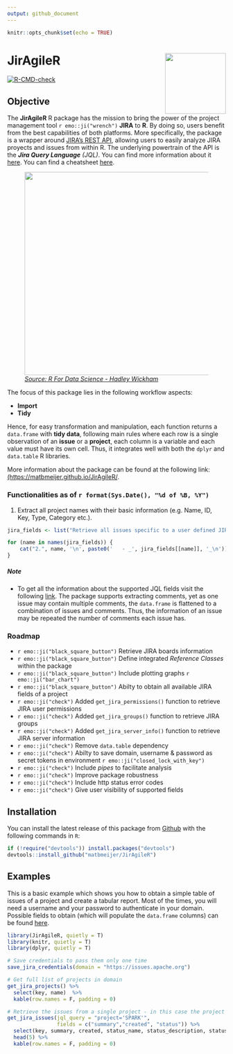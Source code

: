 ```yaml
---
output: github_document
---
```


```r
knitr::opts_chunk$set(echo = TRUE)
```

# JirAgileR<img src="man/figures/logo.png" align="right" height=140/>

<!-- badges: start -->
[![R-CMD-check](https://github.com/matbmeijer/JirAgileR/workflows/R-CMD-check/badge.svg)](https://github.com/matbmeijer/JirAgileR/actions)
<!-- badges: end -->

## Objective

The **JirAgileR** R package has the mission to bring the power of the project management tool `r emo::ji("wrench")` **JIRA** to **R**. By doing so, users benefit from the best capabilities of both platforms. More specifically, the package is a wrapper around [JIRA's REST API](https://developer.atlassian.com/server/jira/platform/rest-apis/), allowing users to easily analyze JIRA proyects and issues from within R. The underlying powertrain of the API is the *__Jira Query Language__ (JQL)*. You can find more information about it [here](https://confluence.atlassian.com/jiracore/blog/2015/07/search-jira-like-a-boss-with-jql). You can find a cheatsheet [here](https://3kllhk1ibq34qk6sp3bhtox1-wpengine.netdna-ssl.com/wp-content/uploads/2017/12/atlassian-jql-cheat-sheet-2.pdf).


<figure>
  <img src="man/figures/process.png" style="width:469px;height=184px">
  <figcaption><a href="https://r4ds.had.co.nz/"><i>Source: R For Data Science - Hadley Wickham</i></a></figcaption>
</figure>

The focus of this package lies in the following workflow aspects:

- __Import__
- __Tidy__

Hence, for easy transformation and manipulation, each function returns a `data.frame` with **tidy data**, following main rules where each row is a single observation of an **issue** or a **project**, each column is a variable and each value must have its own cell. Thus, it integrates well with both the `dplyr` and `data.table` R libraries.

More information about the package can be found at the following link: [(https://matbmeijer.github.io/JirAgileR/](https://matbmeijer.github.io/JirAgileR/).

### Functionalities as of `r format(Sys.Date(), "%d of %B, %Y")`
1. Extract all project names with their basic information (e.g. Name, ID, Key, Type, Category etc.).
```r
jira_fields <- list("Retrieve all issues specific to a user defined JIRA query with hand-picked fields and all the associated information. Currently, the package supports the following JIRA fields:" = JirAgileR::supported_jql_fields())

for (name in names(jira_fields)) {
    cat("2.", name, '\n', paste0('   - _', jira_fields[[name]], '_\n'))
}
```

##### Note

- To get all the information about the supported JQL fields visit the following [link](https://support.atlassian.com/jira-service-desk-cloud/docs/advanced-search-reference-jql-fields/).
The package supports extracting comments, yet as one issue may contain multiple comments, the `data.frame` is flattened to a combination of issues and comments. Thus, the information of an issue may be repeated the number of comments each issue has.

### Roadmap

- `r emo::ji("black_square_button")` Retrieve JIRA boards information
- `r emo::ji("black_square_button")` Define integrated *Reference Classes* within the package
- `r emo::ji("black_square_button")` Include plotting graphs `r emo::ji("bar_chart")`
- `r emo::ji("black_square_button")` Abilty to obtain all available JIRA fields of a project
- `r emo::ji("check")` Added `get_jira_permissions()` function to retrieve JIRA user permissions
- `r emo::ji("check")` Added `get_jira_groups()` function to retrieve JIRA groups
- `r emo::ji("check")` Added `get_jira_server_info()` function to retrieve JIRA server information
- `r emo::ji("check")` Remove `data.table` dependency
- `r emo::ji("check")` Abilty to save domain, username & password as secret tokens in environment `r emo::ji("closed_lock_with_key")`
- `r emo::ji("check")` Include *pipes* to facilitate analysis
- `r emo::ji("check")` Improve package robustness
- `r emo::ji("check")` Include http status error codes
- `r emo::ji("check")` Give user visibility of supported fields

## Installation

You can install the latest release of this package from [Github](https://github.com/matbmeijer/JirAgileR) with the following commands in `R`:

```r
if (!require("devtools")) install.packages("devtools")
devtools::install_github("matbmeijer/JirAgileR")
```

## Examples

This is a basic example which shows you how to obtain a simple table of issues of a project and create a tabular report. Most of the times, you will need a username and your password to authenticate in your domain. Possible fields to obtain (which will populate the `data.frame` columns) can be found [here](https://support.atlassian.com/jira-service-desk-cloud/docs/advanced-search-reference-jql-fields/).

``` r
library(JirAgileR, quietly = T)
library(knitr, quietly = T)
library(dplyr, quietly = T)

# Save credentials to pass them only one time
save_jira_credentials(domain = "https://issues.apache.org")

# Get full list of projects in domain
get_jira_projects() %>% 
  select(key, name)  %>% 
  kable(row.names = F, padding = 0)

# Retrieve the issues from a single project - in this case the project CONGRATS. See documentation to define which fields to see
get_jira_issues(jql_query = "project='SPARK'",
                fields = c("summary","created", "status")) %>% 
  select(key, summary, created, status_name, status_description, status_statuscategory_name) %>%
  head(5) %>%
  kable(row.names = F, padding = 0)

```
